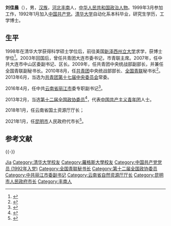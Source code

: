 '''刘佳晨'''（{{bd|1972年|3月4日||catIdx=Liu刘}}），男，[[汉族|汉族]]，[[河北|河北]][[丰南|丰南]]人，[[中华人民共和国|中华人民共和国]][[政治人物|政治人物]]。1999年3月参加工作，1992年1月加入[[中国共产党|中国共产党]]。[[清华大学|清华大学]]自动化系本科毕业，研究生学历，工学博士。

== 生平 ==
1998年在清华大学获得科学硕士学位后，前往美国[[新泽西州立大学|新泽西州立大学]]求学，获博士学位<ref>{{cite news|title=清华精神筑梦，家国情怀领航——访清华大学自动化系1990级校友刘佳晨|url=http://www.tsinghua.edu.cn/publish/news/4213/2015/20150331134054607375298/20150331134054607375298_.html|accessdate=2013-12-30|publisher=清华大学新闻网|deadurl=yes|archiveurl=https://web.archive.org/web/20160603121022/http://www.tsinghua.edu.cn/publish/news/4213/2015/20150331134054607375298/20150331134054607375298_.html|archivedate=2016-06-03}}</ref>。2003年回国后，曾任共青团大连市委书记，市青联主席。2007年，任中共大连市中山区委副书记、区长。2009年，任共青团中央统战部副部长，并兼任全国青联副秘书长。2010年8月，任[[中國共產主義青年團|共青团]]中央统战部部长、[[中华全国青年联合会|全国青联]]秘书长<ref>{{cite news|title=田向利商黎光会见团中央统战部部长、全国青联秘书长刘佳晨一行|url=http://www.hebgcdy.com/2013/1230/22759.html|date=2013年12月30日|deadurl=yes|archiveurl=https://web.archive.org/web/20140221170225/http://www.hebgcdy.com/2013/1230/22759.html|archivedate=2014年2月21日|accessdate=2014年2月8日}}</ref>。2013年6月，当选为[[共青团第十七届中央委员会|共青团第十七届中央委员会]]常委。

2016年4月，任中共[[云南省|云南省]][[丽江市|丽江市]]委专职副书记<ref>{{cite web|url=http://www.thepaper.cn/newsDetail_forward_1463428|title=共青团中央统战部部长刘佳晨调任云南丽江市委副书记|accessdate=2016-04-30|publisher=澎湃新闻|archive-date=2017-12-23|archive-url=https://web.archive.org/web/20171223051227/http://www.thepaper.cn/newsDetail_forward_1463428|dead-url=no}}</ref>。

2013年2月，当选[[第十二届全国政协委员|第十二届全国政协委员]]<ref>{{cite news|title=中国人民政治协商会议第十二届全国委员会委员名单|url=http://news.xinhuanet.com/2013-02/02/c_124313314_2.htm|date=2013年2月2日|accessdate=2014年2月8日|archive-date=2013年5月23日|archive-url=https://web.archive.org/web/20130523013239/http://news.xinhuanet.com/2013-02/02/c_124313314_2.htm|dead-url=no}}</ref>，代表[[中国共产主义青年团|中国共产主义青年团]]人士。

2018年1月，任云南省国土资源厅厅长；

2021年1月，任[[昆明市|昆明市]]人民政府代市长<ref>{{Cite web|title=云南任免王学勤、刘佳晨、浦虹职务(简历)_中国经济网——国家经济门户|url=http://district.ce.cn/newarea/sddy/202101/19/t20210119_36238703_1.shtml|accessdate=2021-01-19|work=district.ce.cn|archive-date=2021-01-28|archive-url=https://web.archive.org/web/20210128021550/http://district.ce.cn/newarea/sddy/202101/19/t20210119_36238703_1.shtml|dead-url=no}}</ref>。

== 参考文献 ==
{{reflist}}

{{-}}
{{start box}}
{{start box}}
{{s-gov|prc}}
{{s-before|[[王喜良|王喜良]]}}
{{s-title|[[昆明市人民政府|昆明市人民政府]]市长|2021年1月—}}
{{s-inc}}
{{s-civ}}
{{s-before|[[安桂武|安桂武]]}}
{{s-title|[[中华全国青年联合会|中华全国青年联合会]]秘书长|2010年8月—2016年4月}}
{{s-after|[[王阳|王阳]]}}
{{s-before|[[安桂武|安桂武]]}}
{{s-title|[[中国共产主义青年团|中国共产主义青年团]]中央统战部部长|2010年8月—2016年4月}}
{{s-after|[[达娃次仁|达娃次仁]]}}
{{end box}}

{{团中央部门负责人}}
{{中华全国青年联合会第十一届委员会}}
{{中华全国青年联合会第十二届委员会}}

{{Authority control}}
{{DEFAULTSORT:Liu刘}}
[[Category:刘姓|Jia]]
[[Category:清华大学校友|Category:清华大学校友]]
[[Category:羅格斯大學校友|Category:羅格斯大學校友]]
[[Category:中国共产党党员_(1992年入党)|Category:中国共产党党员 (1992年入党)]]
[[Category:全国青联秘书长|Category:全国青联秘书长]]
[[Category:第十二届全国政协委员|Category:第十二届全国政协委员]]
[[Category:中共丽江市委副书记|Category:中共丽江市委副书记]]
[[Category:云南省自然资源厅厅长|Category:云南省自然资源厅厅长]]
[[Category:昆明市人民政府市长|Category:昆明市人民政府市长]]
[[Category:丰南人|Category:丰南人]]